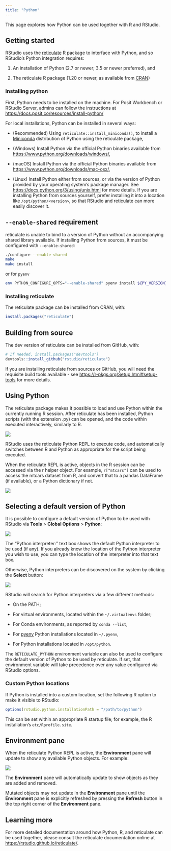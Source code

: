 ```yaml
---
title: "Python"
---
```


This page explores how Python can be used together with R and RStudio.

## Getting started

RStudio uses the [reticulate](https://rstudio.github.io/reticulate/) R package to interface with Python, and so RStudio's Python integration requires:

1.  An installation of Python (2.7 or newer; 3.5 or newer preferred), and

2.  The reticulate R package (1.20 or newer, as available from [CRAN](https://cran.r-project.org/package=reticulate))

### Installing python

First, Python needs to be installed on the machine. For Posit Workbench or RStudio Server, admins can follow the instructions at <https://docs.posit.co/resources/install-python/>

For local installations, Python can be installed in several ways:

-  (Recommended) Using `reticulate::install_miniconda()`, to install a [Miniconda](https://docs.conda.io/en/latest/miniconda.html) distribution of Python using the reticulate package,

-  (Windows) Install Python via the official Python binaries available from <https://www.python.org/downloads/windows/>,

-  (macOS) Install Python via the official Python binaries available from <https://www.python.org/downloads/mac-osx/>,

-  (Linux) Install Python either from sources, or via the version of Python provided by your operating system's package manager. See <https://docs.python.org/3/using/unix.html> for more details. If you are installing Python from sources yourself, prefer installing it into a location like `/opt/python/<version>`, so that RStudio and reticulate can more easily discover it.

::: {.callout-warning}

## `--enable-shared` requirement

reticulate is unable to bind to a version of Python without an accompanying shared library available. If installing Python from sources, it must be configured with `--enable-shared`:

``` bash
./configure --enable-shared
make
make install
```

or for `pyenv`

``` bash
env PYTHON_CONFIGURE_OPTS="--enable-shared" pyenv install ${PY_VERSION}
```

:::



### Installing reticulate

The reticulate package can be installed from CRAN, with:

``` r
install.packages("reticulate")
```

::: {.callout-note}

## Building from source

The dev version of reticulate can be installed from GitHub, with:

```r
# If needed, install.packages("devtools")
devtools::install_github("rstudio/reticulate")
```

If you are installing reticulate from sources or GitHub, you will need the requisite build tools available - see <https://r-pkgs.org/Setup.html#setup-tools> for more details.

:::

## Using Python

The reticulate package makes it possible to load and use Python within the currently running R session. After reticulate has been installed, Python scripts (with the extension .py) can be opened, and the code within executed interactively, similarly to R.

![](images/python-hello-world.png){fig-alt="Screenshot of a simple Python script run via reticulate in the console."}

RStudio uses the reticulate Python REPL to execute code, and automatically switches between R and Python as appropriate for the script being executed.

When the reticulate REPL is active, objects in the R session can be accessed via the r helper object. For example, `r["mtcars"]` can be used to access the mtcars dataset from R, and convert that to a pandas DataFrame (if available), or a Python dictionary if not.


![](images/python-mtcars.png){fig-alt="A screenshot of the console displaying the dataframe contents of 'mtcars' in Python from R"}

## Selecting a default version of Python

It is possible to configure a default version of Python to be used with RStudio via **Tools** > **Global Options** > **Python**:

![](images/python-versions.png){fig-alt="Screenshot of the Global Options > Python menu and choosing a specific Python interpreter."}

The "Python interpreter:" text box shows the default Python interpreter to be used (if any). If you already know the location of the Python interpreter you wish to use, you can type the location of the interpreter into that text box.

Otherwise, Python interpreters can be discovered on the system by clicking the **Select** button:

![](images/python-interpreter.png){fig-alt="Screenshot of the available Python versions on the system"}

RStudio will search for Python interpreters via a few different methods:

-   On the PATH;

-   For virtual environments, located within the `~/.virtualenvs` folder;

-   For Conda environments, as reported by `conda --list`,

-   For [pyenv](https://github.com/pyenv/pyenv) Python installations located in `~/.pyenv`,

-   For Python installations located in `/opt/python`.

The `RETICULATE_PYTHON` environment variable can also be used to configure the default version of Python to be used by reticulate. If set, that environment variable will take precedence over any value configured via RStudio options.

### Custom Python locations

If Python is installed into a custom location, set the following R option to make it visible to RStudio:

``` r
options(rstudio.python.installationPath = "/path/to/python")
```

This can be set within an appropriate R startup file; for example, the R installation's `etc/Rprofile.site`.

## Environment pane

When the reticulate Python REPL is active, the **Environment** pane will update to show any available Python objects. For example:

![](images/python-environment.png){fig-alt="A screenshot of the Environment page, displaying Python specific objects"}

The **Environment** pane will automatically update to show objects as they are added and removed.

Mutated objects may not update in the **Environment** pane until the **Environment** pane is explicitly refreshed by pressing the **Refresh** button in the top right corner of the **Environment** pane.

## Learning more

For more detailed documentation around how Python, R, and reticulate can be used together, please consult the reticulate documentation online at <https://rstudio.github.io/reticulate/>.
